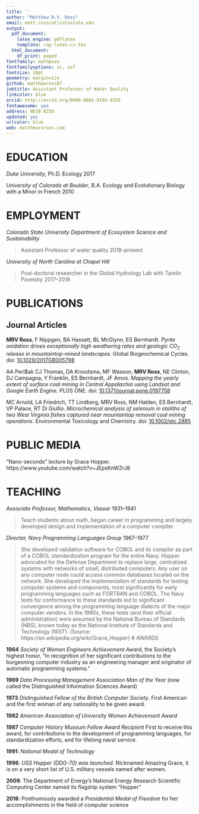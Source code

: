 ```yaml
---
title: ''
author: "Matthew R.V. Ross"
email: matt.ross(at)colostate.edu
output:
  pdf_document:
    latex_engine: pdflatex
    template: rap-latex-cv.tex
  html_document:
    df_print: paged
fontfamily: mathpazo
fontfamilyoptions: sc, osf
fontsize: 10pt
geometry: margin=1in
github: matthewross07
jobtitle: Assistant Professor of Water Quality
linkcolor: blue
orcid: http://orcid.org/0000-0001-9105-4255
fontawesome: yes
address: NESB B258
updated: yes
urlcolor: blue
web: matthewrvross.com
---
```


# EDUCATION

*Duke University*, Ph.D. Ecology \hfill 2017

*University of Colorado at Boulder*, B.A. Ecology and Evolutionary Biology with a Minor in French \hfill 2010

# EMPLOYMENT
*Colorado State University Department of Ecosystem Science and Sustainability*

 > Assistant Professor of water quality \hfill 2018--present

*University of North Carolina at Chapel Hill*

 > Post-doctoral researcher in the Global Hydrology Lab with Tamlin Pavelsky \hfill 2017--2018




# PUBLICATIONS

## **Journal Articles**

**MRV Ross**, F Nippgen, BA Hassett, BL McGlynn, ES Bernhardt. *Pyrite oxidation drives exceptionally high weathering rates and geologic $CO_2$ release in mountaintop-mined landscapes*. Global Biogeochemical Cycles. doi: [10.1029/2017GB005798](https://doi.org/10.1029/2017GB005798)

AA Peri$\c{c}ak CJ Thomas, DA Kroodsma, MF Wasson, **MRV Ross**, NE Clinton, DJ Campagna, Y Franklin, ES Bernhardt, JF Amos. *Mapping the yearly extent of surface coal mining in Central Appalachia using Landsat and Google Earth Engine*. PLOS ONE. doi: [10.1371/journal.pone.0197758](http://journals.plos.org/plosone/article?id=10.1371/journal.pone.0197758)

MC Arnold, LA Friedrich, TT Lindberg, MRV Ross, NM Halden, ES Bernhardt, VP Palace, RT Di Giullio. *Microchemical analysis of selenium in otoliths of two West Virginia fishes captured near mountaintop removal coal mining operations*. Environmental Toxicology and Chemistry. doi: [10.1002/etc.2885](https://setac.onlinelibrary.wiley.com/doi/abs/10.1002/etc.2885)




# PUBLIC MEDIA

"Nano-seconds" lecture by Grace Hopper. https://www.youtube.com/watch?v=JEpsKnWZrJ8

# TEACHING

*Associate Professor, Mathematics, Vassar* \hfill 1931--1941

> Teach students about math, began career in programming and largely developed design and implementation of a computer compiler.
  
*Director, Navy Programming Languages Group* \hfill 1967--1977

> She developed validation software for COBOL and its compiler as part of a COBOL standardization program for the entire Navy. Hopper advocated for the Defense Department to replace large, centralized systems with networks of small, distributed computers. Any user on any computer node could access common databases located on the network. She developed the implementation of standards for testing computer systems and components, most significantly for early programming languages such as FORTRAN and COBOL. The Navy tests for conformance to these standards led to significant convergence among the programming language dialects of the major computer vendors. In the 1980s, these tests (and their official administration) were assumed by the National Bureau of Standards (NBS), known today as the National Institute of Standards and Technology (NIST). (Source: https://en.wikipedia.org/wiki/Grace_Hopper)
# AWARDS

**1964**  *Society of Women Engineers Achievement Award*, the Society’s highest honor, “In recognition of her significant contributions to the burgeoning computer industry as an engineering manager and originator of automatic programming systems.”

**1969**  *Data Processing Management Association Man of the Year* (now called the Distinguished Information Sciences Award)

**1973** *Distinguished Fellow of the British Computer Society*. First American and the first woman of any nationality to be given award.

**1982** *American Association of University Women Achievement Award*

**1987** *Computer History Museum Fellow Award Recipient* First to receive this award, for contributions to the development of programming languages, for standardization efforts, and for lifelong naval service.

**1991**: *National Medal of Technology*

**1996**: *USS Hopper (DDG-70) was launched*. Nicknamed Amazing Grace, it is on a very short list of U.S. military vessels named after women.

**2009**: The Department of Energy's National Energy Research Scientific Computing Center named its flagship system "Hopper"

**2016**: Posthumously awarded a *Presidential Medal of Freedom* for her accomplishments in the field of computer science

